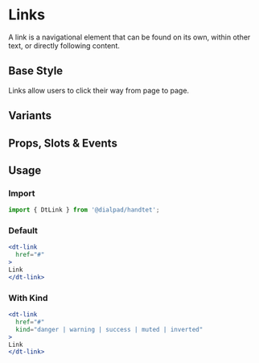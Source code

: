 
# Links

<Subtitle>
    A link is a navigational element that can be found on its own, within other text, or directly following content.
</Subtitle>

## Base Style

Links allow users to click their way from page to page.

<Canvas>
  <Story id="elements-link--default" />
</Canvas>

## Variants

<Canvas>
  <Story id="elements-link--variants" />
</Canvas>

## Props, Slots & Events

<ArgsTable of={DtLink} />

## Usage

### Import

```jsx
import { DtLink } from '@dialpad/handtet';
```

### Default

```jsx
<dt-link
  href="#"
>
Link
</dt-link>
```

### With Kind

```jsx
<dt-link
  href="#"
  kind="danger | warning | success | muted | inverted"
>
Link
</dt-link>
```
